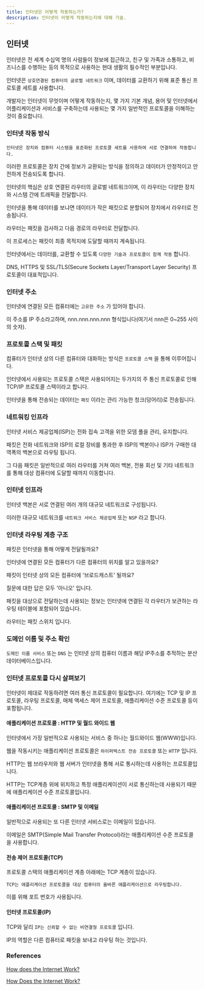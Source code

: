 ```yaml
---
title: 인터넷은 어떻게 작동하는가?
description: 인터넷이 어떻게 작동하는지에 대해 기술.
---
```


## 인터넷

인터넷은 전 세계 수십억 명의 사람들이 정보에 접근하고, 친구 및 가족과 소통하고, 비즈니스를 수행하는 등의 목적으로 사용하는 현대 생활의 필수적인 부분입니다.

인터넷은 `상호연결된 컴퓨터의 글로벌 네트워크` 이며, 데이터를 교환하기 위해 표준 통신 프로토콜 세트를 사용합니다.

개발자는 인터넷이 무엇이며 어떻게 작동하는지, 몇 가지 기본 개념, 용어 및 인터넷에서 어플리케이션과 서비스를 구축하는데 사용되는 몇 가지 일반적인 프로토콜을 이해하는 것이 중요합니다.

### 인터넷 작동 방식

`인터넷은 장치와 컴퓨터 시스템을 표준화된 프로토콜 세트를 사용하여 서로 연결하여 작동합니다.` 

이러한 프로토콜은 장치 간에 정보가 교환되는 방식을 정의하고 데이터가 안정적이고 안전하게 전송되도록 합니다.

인터넷의 핵심은 상호 연결된 라우터의 글로벌 네트워크이며, 이 라우터는 다양한 장치와 시스템 간에 트래픽을 전달합니다. 

인터넷을 통해 데이터를 보냐면 데이터가 작은 패킷으로 분할되어 장치에서 라우터로 전송됩니다.

라우터는 패킷을 검사하고 다음 경로의 라우터로 전달합니다. 

이 프로세스는 패킷이 최종 목적지에 도달할 때까지 계속됩니다.

인터넷에서는 데이터를, 교환할 수 있도록 `다양한 기술과 프로토콜이 함께 작동` 합니다. 

DNS, HTTPS 및 SSL/TLS(Secure Sockets Layer/Transport Layer Security) 프로토콜이 대표적입니다.

### 인터넷 주소

인터넷에 연결된 모든 컴퓨터에는 `고유한 주소` 가 있어야 합니다.

이 주소를 IP 주소라고하며, nnn.nnn.nnn.nnn 형식입니다(여기서 nnn은 0~255 사이의 숫자).


### 프로토콜 스택 및 패킷

컴퓨터가 인터넷 상의 다른 컴퓨터와 대화하는 방식은 `프로토콜 스택` 을 통해 이루어집니다.

인터넷에서 사용되는 프로토콜 스택은 사용되어지는 두가지의 주 통신 프로토콜로 인해 TCP/IP 프로토콜 스택이라고 합니다.

인터넷을 통해 전송되는 데이터는 `패킷` 이라는 관리 가능한 청크(덩어리)로 전송됩니다.

### 네트워킹 인프라

인터넷 서비스 제공업체(ISP)는 전화 접속 고객을 위한 모뎀 풀을 관리, 유지합니다. 

패킷은 전화 네트워크와 ISP의 로컬 장비를 통과한 후 ISP의 백본이나 ISP가 구매한 대역폭의 백본으로 라우팅 됩니다.

그 다음 패킷은 일반적으로 여러 라우터를 거쳐 여러 백본, 전용 회선 및 기타 네트워크를 통해 대상 컴퓨터에 도달할 때까지 이동합니다.

### 인터넷 인프라

인터넷 백본은 서로 연결된 여러 개의 대규모 네트워크로 구성됩니다.

이러한 대규모 네트워크를 `네트워크 서비스 제공업체` 또는 `NSP` 라고 합니다.

### 인터넷 라우팅 계층 구조

패킷은 인터넷을 통해 어떻게 전달될까요? 

인터넷에 연결된 모든 컴퓨터가 다른 컴퓨터의 위치를 알고 있을까요?

패킷이 인터넷 상의 모든 컴퓨터에 '브로드캐스트' 될까요?

질문에 대한 답은 모두 '아니오' 입니다.

패킷을 대상으로 전달하는데 사용되는 정보는 인터넷에 연결된 각 라우터가 보관하는 라우팅 테이블에 포함되어 있습니다.

라우터는 패킷 스위치 입니다.

### 도메인 이름 및 주소 확인

`도메인 이름 서비스` 또는 `DNS` 는 인터넷 상의 컴퓨터 이름과 해당 IP주소를 추적하는 분산 데이터베이스입니다.

### 인터넷 프로토콜 다시 살펴보기

인터넷이 제대로 작동하려면 여러 통신 프로토콜이 필요합니다. 여기에는 TCP 및 IP 프로토콜, 라우팅 프로토콜, 매체 액세스 제어 프로토콜, 애플리케이션 수준 프로토콜 등이 포함됩니다.

#### 애플리케이션 프로토콜 : HTTP 및 월드 와이드 웹

인터넷에서 가장 일반적으로 사용되는 서비스 중 하나는 월드와이드 웹(WWW)입니다.

웹을 작동시키는 애플리케이션 프로토콜은 `하이퍼텍스트 전송 프로토콜` 또는 `HTTP` 입니다.

HTTP는 웹 브라우저와 웹 서버가 인터넷을 통해 서로 통시하는데 사용하는 프로토콜입니다.

HTTP는 TCP계층 위에 위치하고 특정 애플리케이션이 서로 통신하는데 사용되기 때문에 애플리케이션 수준 프로토콜입니다.

#### 애플리케이션 프로토콜 : SMTP 및 이메일

일반적으로 사용되는 또 다른 인터넷 서비스로는 이메일이 있습니다.

이메일은 SMTP(Simple Mail Transfer Protocol)라는 애플리케이션 수준 프로토콜을 사용합니다.

#### 전송 제어 프로토콜(TCP)

프로토콜 스택의 애플리케이션 계층 아래에는 TCP 계층이 있습니다.

`TCP는 애플리케이션 프로토콜을 대상 컴퓨터의 올바른 애플리케이션으로 라우팅합니다. `

이를 위해 포트 번호가 사용됩니다.

#### 인터넷 프로토콜(IP)
TCP와 달리 `IP는 신뢰할 수 없는 비연결형 프로토콜` 입니다. 

IP의 역할은 다른 컴퓨터로 패킷을 보내고 라우팅 하는 것입니다.

### References
[How does the Internet Work?](https://cs.fyi/guide/how-does-internet-work)

[How Does the Internet Work?](https://web.stanford.edu/class/msande91si/www-spr04/readings/week1/InternetWhitepaper.htm)
